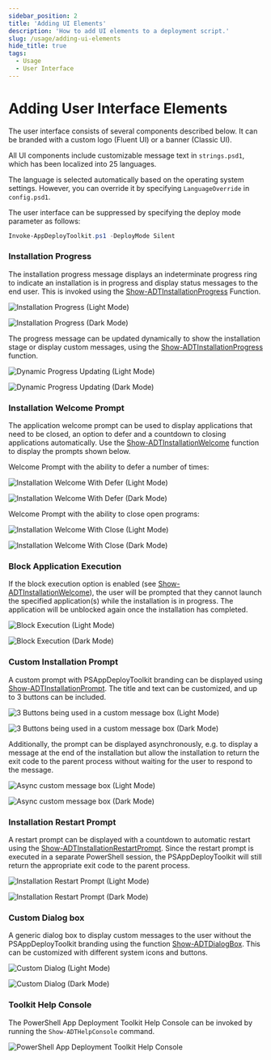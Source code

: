 ```yaml
---
sidebar_position: 2
title: 'Adding UI Elements'
description: 'How to add UI elements to a deployment script.'
slug: /usage/adding-ui-elements
hide_title: true
tags:
  - Usage
  - User Interface
---
```


# Adding User Interface Elements

The user interface consists of several components described below. It can be branded with a custom logo (Fluent UI) or a banner (Classic UI).

All UI components include customizable message text in `strings.psd1`, which has been localized into 25 languages.

The language is selected automatically based on the operating system settings. However, you can override it by specifying `LanguageOverride` in `config.psd1`.

The user interface can be suppressed by specifying the deploy mode parameter as follows:

```powershell
Invoke-AppDeployToolkit.ps1 -DeployMode Silent
```

### Installation Progress

The installation progress message displays an indeterminate progress ring to indicate an installation is in progress and display status messages to the end user. This is invoked using the [Show-ADTInstallationProgress](../reference/functions/Show-ADTInstallationProgress.mdx) Function.

![Installation Progress (Light Mode)](../images/psadt-inprogress_light.png)

![Installation Progress (Dark Mode)](../images/psadt-inprogress_dark.png)

The progress message can be updated dynamically to show the installation stage or display custom messages, using the [Show-ADTInstallationProgress](../reference/functions/Show-ADTInstallationProgress.mdx) function.

![Dynamic Progress Updating (Light Mode)](../images/psadt-customprogress_light.png)

![Dynamic Progress Updating (Dark Mode)](../images/psadt-customprogress_dark.png)

### Installation Welcome Prompt

The application welcome prompt can be used to display applications that need to be closed, an option to defer and a countdown to closing applications automatically. Use the [Show-ADTInstallationWelcome](../reference/functions/Show-ADTInstallationWelcome.mdx) function to display the prompts shown below.

Welcome Prompt with the ability to defer a number of times:

![Installation Welcome With Defer (Light Mode)](../images/psadt-welcome_light.png)

![Installation Welcome With Defer (Dark Mode)](../images/psadt-welcome_dark.png)

Welcome Prompt with the ability to close open programs:

![Installation Welcome With Close (Light Mode)](../images/psadt-closeapps_light.png)

![Installation Welcome With Close (Dark Mode)](../images/psadt-closeapps_dark.png)

### Block Application Execution

If the block execution option is enabled (see [Show-ADTInstallationWelcome](../reference/functions/Show-ADTInstallationWelcome.mdx)), the user will be prompted that they cannot launch the specified application(s) while the installation is in progress. The application will be unblocked again once the installation has completed.

![Block Execution (Light Mode)](../images/psadt-blockexecution_light.png)

![Block Execution (Dark Mode)](../images/psadt-blockexecution_dark.png)

### Custom Installation Prompt

A custom prompt with PSAppDeployToolkit branding can be displayed using [Show-ADTInstallationPrompt](../reference/functions/Show-ADTInstallationPrompt.mdx). The title and text can be customized, and up to 3 buttons can be included.

![3 Buttons being used in a custom message box (Light Mode)](../images/psadt-3buttonmsgbox_light.png)

![3 Buttons being used in a custom message box (Dark Mode)](../images/psadt-3buttonmsgbox_dark.png)

Additionally, the prompt can be displayed asynchronously, e.g. to display a message at the end of the installation but allow the installation to return the exit code to the parent process without waiting for the user to respond to the message.

![Async custom message box (Light Mode)](../images/psadt-custommsg_light.png)

![Async custom message box (Dark Mode)](../images/psadt-custommsg_dark.png)

### Installation Restart Prompt

A restart prompt can be displayed with a countdown to automatic restart using the [Show-ADTInstallationRestartPrompt](../reference/functions/Show-ADTInstallationRestartPrompt.mdx). Since the restart prompt is executed in a separate PowerShell session, the PSAppDeployToolkit will still return the appropriate exit code to the parent process.

![Installation Restart Prompt (Light Mode)](../images/psadt-restarttimer_light.png)

![Installation Restart Prompt (Dark Mode)](../images/psadt-restarttimer_dark.png)

### Custom Dialog box

A generic dialog box to display custom messages to the user without the PSAppDeployToolkit branding using the function [Show-ADTDialogBox](../reference/functions/Show-ADTDialogBox.mdx). This can be customized with different system icons and buttons.

![Custom Dialog (Light Mode)](../images/psadt-custommsg_light.png)

![Custom Dialog (Dark Mode)](../images/psadt-custommsg_dark.png)

### Toolkit Help Console

The PowerShell App Deployment Toolkit Help Console can be invoked by running the `Show-ADTHelpConsole` command.

![PowerShell App Deployment Toolkit Help Console](../images/psadt-helpconsole.png)
